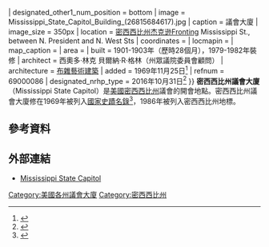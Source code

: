 {{Infobox NRHP
| name                           = 密西西比州議會大廈
| nrhp_type                      = nhl
| designated_other1_name         =密西西比州議會大廈
| designated_other1_link         = 密西西比州議會大廈
| designated_other1_abbr         = USMS
| designated_other1_color        = #B3A1D7
| designated_other1_number       = 049-JAC-0001-NR-ML
| designated_other1_date         = 1986年3月5日{{#tag:ref|{{cite web|url=http://mdah.state.ms.us/hpres/MSLandmarks.pdf |title=Mississippi Landmarks |date=May 2008 |publisher=Mississippi Department of Archives and History |access-date=May 12, 2009 |url-status=dead |archive-url=https://web.archive.org/web/20101009033103/http://mdah.state.ms.us/hpres/MSLandmarks.pdf |archive-date=October 9, 2010 }}|name="usms"}}
| designated_other1_num_position = bottom
| image                          = Mississippi_State_Capitol_Building_(26815684617).jpg
| caption                        = 議會大廈
| image_size = 350px
| location                       = {{USA}}[[密西西比州|密西西比州]][[杰克逊_(密西西比州)|杰克逊]]Fronting Mississippi St., between N. President and N. West Sts
| coordinates                    = {{coord|32|18|14|N|90|10|56|W|display=inline,title}}
| locmapin                       = 
| map_caption                    = 
| area                           =
| built                          = 	1901-1903年（歷時28個月），1979-1982年裝修
| architect                      = 西奧多·林克 貝爾納·R·格林（州眾議院委員會顧問）
| architecture                   = [[布雜藝術|布雜藝術建築]]
| added                          =  1969年11月25日<ref name="nris">{{NRISref|2009a}}</ref>
| refnum                         = 69000086
| designated_nrhp_type           = 2016年10月31日<ref name=NHL>{{cite news|title=Secretary Jewell, Director Jarvis Announce 10 New National Historic Landmarks Illustrating America's Diverse History, Culture|url=https://www.doi.gov/pressreleases/secretary-jewell-director-jarvis-announce-10-new-national-historic-landmarks|access-date=November 3, 2016|publisher=Department of the Interior|date=November 2, 2016|archive-date=2022-03-10|archive-url=https://web.archive.org/web/20220310092522/https://www.doi.gov/pressreleases/secretary-jewell-director-jarvis-announce-10-new-national-historic-landmarks}}</ref>
}}
'''密西西比州議會大廈'''（Mississippi State Capitol）是[[美國|美國]][[密西西比州|密西西比州]]議會的開會地點。密西西比州議會大廈修在1969年被列入[[國家史蹟名錄|國家史蹟名錄]]<ref name="nris">{{NRISref|2009a}}</ref>，1986年被列入密西西比州地標。


==參考資料==
{{reflist}}

== 外部連結==
*[https://web.archive.org/web/20191011213827/https://www.legislature.ms.gov/Pages/default.aspx Mississippi State Capitol]

{{US State Capitols}}
[[Category:美國各州議會大廈|Category:美國各州議會大廈]]
[[Category:密西西比州|Category:密西西比州]]